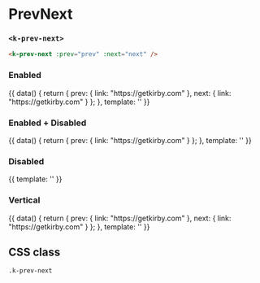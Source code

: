
<Meta
  title="UI | Navigation / PrevNext"
  component={PrevNext}
  decorators={[Padding]}
/>

# PrevNext
### `<k-prev-next>`


```html
<k-prev-next :prev="prev" :next="next" />
```

<Props of={PrevNext} />

### Enabled
<Preview>
  <Story name="Enabled">
    {{
      data() {
        return {
          prev: {
            link: "https://getkirby.com"
          },
          next: {
            link: "https://getkirby.com"
          }
        };
      },
      template: '<k-prev-next :prev="prev" :next="next" />'
    }}
  </Story>
</Preview>

### Enabled + Disabled
<Preview>
  <Story name="Enabled + Disabled">
    {{
      data() {
        return {
          prev: {
            link: "https://getkirby.com"
          }
        };
      },
      template: '<k-prev-next :prev="prev" />'
    }}
  </Story>
</Preview>

### Disabled
<Preview>
  <Story name="Disabled">
    {{
      template: '<k-prev-next />'
    }}
  </Story>
</Preview>

### Vertical
<Preview>
  <Story name="Vertical">
    {{
      data() {
        return {
          prev: {
            link: "https://getkirby.com"
          },
          next: {
            link: "https://getkirby.com"
          }
        };
      },
      template: '<k-prev-next :prev="prev" :next="next" direction="vertical" />'
    }}
  </Story>
</Preview>


## CSS class

`.k-prev-next`
